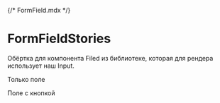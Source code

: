 {/* FormField.mdx */}



<Meta of={FormFieldStories} />

# FormFieldStories

Обёртка для компонента Filed из библиотеке, которая для рендера использует наш Input.

Только поле

<Canvas of={FormFieldStories.Primary} />

Поле с кнопкой

<Canvas of={FormFieldStories.PrimaryButton} />

